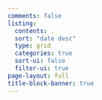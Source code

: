 ```yaml
---
comments: false
listing:
  contents: .
  sort: "date desc"
  type: grid
  categories: true
  sort-ui: false
  filter-ui: true
page-layout: full
title-block-banner: true
---
```

